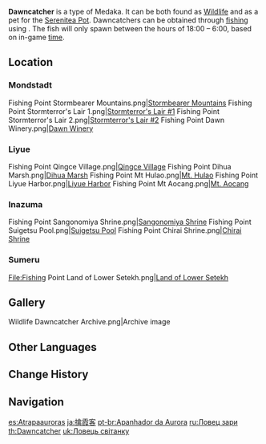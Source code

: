 {{About|the fish|the [[furnishing]]|Ornamental Dawncatcher}}
{{Item Infobox
|id           = 131004
|image        = Item Dawncatcher.png
|type         = Fish
|invCategory  = Materials
|lbFamily     = Fish
|lbGroup      = Medaka
|lbType       = Wildlife
|location     = Multiple locations
|quality      = 3
|description  = A rare species of [[Medaka]] that has a brilliant sheen. It seems like a variant species of the normal Medaka, but it has a very different appearance and living habits.<br />There is a rumor that these fish have the mystical ability to predict the weather. If they leap out of the water to catch the dawn's first light as it pierces the skies, then there will surely be a fine, sunny day to come.
|source1      = [[Fishing]]
}}
'''Dawncatcher''' is a type of Medaka. It can be both found as [[Wildlife]] and as a pet for the [[Serenitea Pot]]. Dawncatchers can be obtained through [[fishing]] using {{Item|Fruit Paste Bait|20}}. The fish will only spawn between the hours of 18:00 – 6:00, based on in-game [[time]].

==Location==
{{main|Fishing Points}}
===Mondstadt===
<gallery>
Fishing Point Stormbearer Mountains.png|[[Fishing/Fishing Point#Stormbearer Mountains|Stormbearer Mountains]]
Fishing Point Stormterror's Lair 1.png|[[Fishing/Fishing Point#Stormterror's Lair 1|Stormterror's Lair #1]]
Fishing Point Stormterror's Lair 2.png|[[Fishing/Fishing Point#Stormterror's Lair 2|Stormterror's Lair #2]]
Fishing Point Dawn Winery.png|[[Fishing/Fishing Point#Dawn Winery|Dawn Winery]]
</gallery>
===Liyue===
<gallery>
Fishing Point Qingce Village.png|[[Fishing/Fishing Point#Qingce Village|Qingce Village]]
Fishing Point Dihua Marsh.png|[[Fishing/Fishing Point#Dihua Marsh|Dihua Marsh]]
Fishing Point Mt Hulao.png|[[Fishing/Fishing Point#Mt. Hulao|Mt. Hulao]]
Fishing Point Liyue Harbor.png|[[Fishing/Fishing Point#Liyue Harbor|Liyue Harbor]]
Fishing Point Mt Aocang.png|[[Fishing/Fishing Point#Mt. Aocang|Mt. Aocang]]
</gallery>

===Inazuma===
<gallery>
Fishing Point Sangonomiya Shrine.png|[[Fishing/Fishing Point#Sangonomiya Shrine|Sangonomiya Shrine]]
Fishing Point Suigetsu Pool.png|[[Fishing/Fishing Point#Suigetsu Pool|Suigetsu Pool]]
Fishing Point Chirai Shrine.png|[[Fishing/Fishing Point#Chirai Shrine|Chirai Shrine]]
</gallery>

=== Sumeru ===
<gallery>
File:Fishing Point Land of Lower Setekh.png|[[Fishing/Fishing Point#Land of Lower Setekh|Land of Lower Setekh]]
</gallery>

==Gallery==
<gallery>
Wildlife Dawncatcher Archive.png|Archive image
</gallery>

==Other Languages==
{{Other Languages
|en      = Dawncatcher
|zhs     = 擒霞客
|zhs_rm  = Qínxiákè
|zht     = 擒霞客
|zht_rm  = Qínxiákè
|zh_tl   = Dawn-Seizing Guest
|ja      = 擒霞客
|ja_rm   = Kingekyaku
|ja_tl   = Mist Captivator
|ko      = 노을빛 구피
|ko_rm   = No'eul-bit Gupi
|ko_tl   = Sunset-Colored Guppy
|es      = Atrapaauroras
|es_tl   = Dawncatcher
|fr      = Attrape-aube
|fr_tl   = Dawncatcher
|ru      = Ловец зари
|ru_tl   = Dawn Hunter
|th      = Dawncatcher
|vi      = Cá Bình Minh
|vi_tl   = Dawn Fish
|de      = Dämmerfänger
|de_tl   = Twilight Catcher
|id      = Dawncatcher
|pt      = Apanhador da Aurora
|pt_tl   = 
|tr      = Şafak Avcısı
|tr_tl   = 
|it      = Pesce dell'alba
|it_tl   = 
}}

==Change History==
{{Change History|2.1}}

==Navigation==
{{Material Navbox|type=Fishing Materials|state=collapsed}}
{{Wildlife Navbox}}

[[es:Atrapaauroras]]
[[ja:擒霞客]]
[[pt-br:Apanhador da Aurora]]
[[ru:Ловец зари]]
[[th:Dawncatcher]]
[[uk:Ловець світанку]]